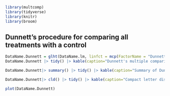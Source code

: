 
```r
library(multcomp)
library(tidyverse)
library(knitr)
library(broom)
```

## Dunnett's procedure for comparing all treatments with a control

```r
DataName.Dunnett = glht(DataName.lm, linfct = mcp(FactorName = "Dunnett"))
DataName.Dunnett |> tidy() |> kable(caption="Dunnett's multiple comparison procedure for the DataName data.)
```

```r
DataName.Dunnett|> summary() |> tidy() |> kable(caption="Summary of Dunnett's multiple comparison procedure for the DataName data.)
```

```r
DataName.Dunnett|> cld() |> tidy() |> kable(caption="Compact letter display of Dunnett's multiple comparison procedure for the DataName data.)
```

```r
plot(DataName.Dunnett)
```
